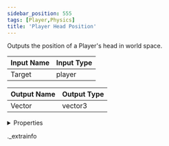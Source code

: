 ```yaml
---
sidebar_position: 555
tags: [Player,Physics]
title: 'Player Head Position'
---
```


Outputs the position of a Player's head in world space.



<IChip uuid="2f3571aa-53bf-4f52-b8fe-d1c42eda6081" />

| Input Name | Input Type |
|-----------|-----------|
| Target | player |

| Output Name | Output Type |
|-----------|-----------|
| Vector | vector3 |


<details>
  <summary>Properties</summary>
  <div>
    <div>
    <table>
      <thead>
        <tr>
          <th>Room availability:</th>
          <th>Available everywhere</th>
        </tr>
        <tr>
          <th>Is beta required?</th>
          <th>No</th>
        </tr>
        <tr>
          <th>Is this chip a trolling risk?</th>
          <th>No</th>
        </tr>
        <tr>
          <th>Is this chip a role assignment risk?</th>
          <th>No</th>
        </tr>
        <tr>
          <th>Chip UUID</th>
          <th>2f3571aa-53bf-4f52-b8fe-d1c42eda6081</th>
        </tr>
      </thead>
    </table>
    </div>
  </div>
</details>

._extrainfo